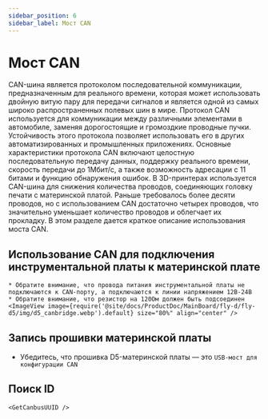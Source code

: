 ```yaml
---
sidebar_position: 6
sidebar_label: Мост CAN
---
```




# Мост CAN

CAN-шина является протоколом последовательной коммуникации, предназначенным для реального времени, которая может использовать двойную витую пару для передачи сигналов и является одной из самых широко распространенных полевых шин в мире. Протокол CAN используется для коммуникации между различными элементами в автомобиле, заменяя дорогостоящие и громоздкие проводные пучки. Устойчивость этого протокола позволяет использовать его в других автоматизированных и промышленных приложениях. Основные характеристики протокола CAN включают целостную последовательную передачу данных, поддержку реального времени, скорость передачи до 1Мбит/с, а также возможность адресации с 11 битами и функцию обнаружения ошибок.
В 3D-принтерах используется CAN-шина для снижения количества проводов, соединяющих головку печати с материнской платой. Раньше требовалось более десяти проводов, но с использованием CAN достаточно четырех проводов, что значительно уменьшает количество проводов и облегчает их прокладку.
В этом разделе дается краткое описание использования моста CAN.

## Использование CAN для подключения инструментальной платы к материнской плате

    * Обратите внимание, что провода питания инструментальной платы не подключаются к CAN-порту, а подключаются к линии напряжением 12В-24В
    * Обратите внимание, что резистор на 120Ом должен быть подсоединен
    <ImageView image={require('@site/docs/ProductDoc/MainBoard/fly-d/fly-d5/img/d5_canbridge.webp').default} size="80%" align="center" />

## Запись прошивки материнской платы

* Убедитесь, что прошивка D5-материнской платы — это `USB-мост для конфигурации CAN`

## Поиск ID

    <GetCanbusUUID />
